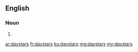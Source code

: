 ==English==

===Noun===
{{head|en|plural}}

# {{plural of|daystar|lang=en}}

[[ar:daystars]]
[[fr:daystars]]
[[ku:daystars]]
[[mg:daystars]]
[[my:daystars]]